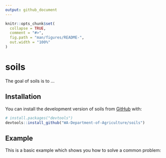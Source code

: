 ```yaml
---
output: github_document
---
```


<!-- README.md is generated from README.Rmd. Please edit that file -->

```r
knitr::opts_chunk$set(
  collapse = TRUE,
  comment = "#>",
  fig.path = "man/figures/README-",
  out.width = "100%"
)
```

# soils

<!-- badges: start -->
<!-- badges: end -->

The goal of soils is to ...

## Installation

You can install the development version of soils from [GitHub](https://github.com/) with:

``` r
# install.packages("devtools")
devtools::install_github("WA-Department-of-Agriculture/soils")
```

## Example

This is a basic example which shows you how to solve a common problem:
